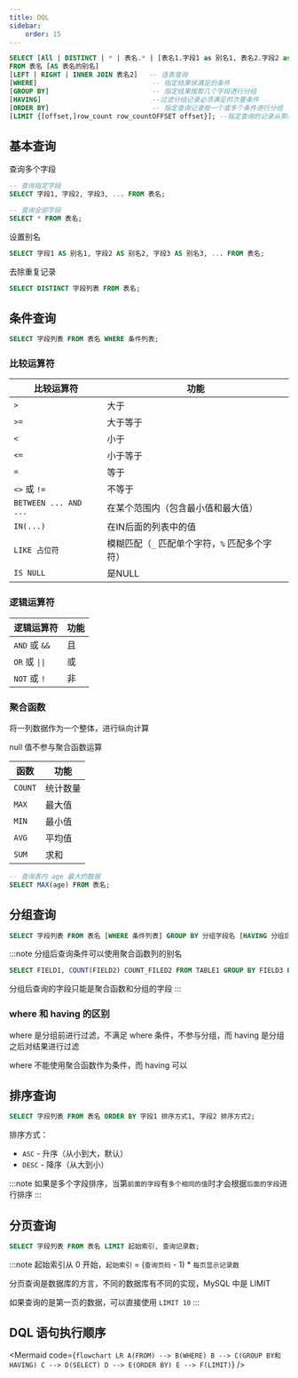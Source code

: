 ```yaml
---
title: DQL
sidebar:
    order: 15
---
```



```sql
SELECT [All | DISTINCT | * | 表名.* | [表名1.字段1 as 别名1, 表名2.字段2 as 别名2] -- 查询格式
FROM 表名 [AS 表名的别名]
[LEFT | RIGHT | INNER JOIN 表名2]   -- 连表查询
[WHERE]                             -- 指定结果徐满足的条件
[GROUP BY]                          -- 指定结果按那几个字段进行分组
[HAVING]                            --过滤分组记录必须满足的次要条件
[ORDER BY]                          -- 指定查询记录按一个或多个条件进行分组
[LIMIT {[offset,]row_count row_countOFFSET offset}]; --指定查询的记录从那条至哪条
```

## 基本查询

查询多个字段

```sql /字段[0-9]/ "..." "*"
-- 查询指定字段
SELECT 字段1, 字段2, 字段3, ... FROM 表名;

-- 查询全部字段
SELECT * FROM 表名;
```

设置别名

```sql /AS 别名[0-9]/
SELECT 字段1 AS 别名1, 字段2 AS 别名2, 字段3 AS 别名3, ... FROM 表名;
```

去除重复记录

```sql "DISTINCT"
SELECT DISTINCT 字段列表 FROM 表名;
```

## 条件查询

```sql "WHERE 条件列表"
SELECT 字段列表 FROM 表名 WHERE 条件列表;
```

### 比较运算符

| 比较运算符            | 功能                                           |
| --------------------- | ---------------------------------------------- |
| `>`                   | 大于                                           |
| `>=`                  | 大于等于                                       |
| `<`                   | 小于                                           |
| `<=`                  | 小于等于                                       |
| `=`                   | 等于                                           |
| `<>` 或 `!=`          | 不等于                                         |
| `BETWEEN ... AND ...` | 在某个范围内（包含最小值和最大值）             |
| `IN(...)`             | 在IN后面的列表中的值                           |
| `LIKE 占位符`         | 模糊匹配（`_` 匹配单个字符，`%` 匹配多个字符） |
| `IS NULL`             | 是NULL                                         |

### 逻辑运算符

| 逻辑运算符                        | 功能 |
| --------------------------------- | ---- |
| `AND` 或 `&&`                     | 且   |
| `OR` 或 <code>&#124;&#124;</code> | 或   |
| `NOT` 或 `!`                      | 非   |

### 聚合函数

将一列数据作为一个整体，进行纵向计算

null 值不参与聚合函数运算

| 函数    | 功能     |
| ------- | -------- |
| `COUNT` | 统计数量 |
| `MAX`   | 最大值   |
| `MIN`   | 最小值   |
| `AVG`   | 平均值   |
| `SUM`   | 求和     |

```sql "MAX(age)"
-- 查询表内 age 最大的数据
SELECT MAX(age) FROM 表名;
```

## 分组查询

```sql "GROUP BY" "HAVING"
SELECT 字段列表 FROM 表名 [WHERE 条件列表] GROUP BY 分组字段名 [HAVING 分组后过滤条件];
```

:::note
分组后查询条件可以使用聚合函数列的别名

```sql "HAVING COUNT_FILED2 > 3"
SELECT FIELD1, COUNT(FIELD2) COUNT_FILED2 FROM TABLE1 GROUP BY FIELD3 HAVING COUNT_FILED2 > 3;
```

分组后查询的字段只能是聚合函数和分组的字段
:::

### where 和 having 的区别

where 是分组前进行过滤，不满足 where 条件，不参与分组，而 having 是分组之后对结果进行过滤

where 不能使用聚合函数作为条件，而 having 可以

## 排序查询

```sql "ORDER BY"
SELECT 字段列表 FROM 表名 ORDER BY 字段1 排序方式1, 字段2 排序方式2;
```

排序方式：

- `ASC` - 升序（从小到大，默认）
- `DESC` - 降序（从大到小）

:::note
如果是多个字段排序，当第`前面的字段`有`多个相同的值`时才会根据`后面的字段`进行排序
:::

## 分页查询

```sql "LIMIT"
SELECT 字段列表 FROM 表名 LIMIT 起始索引, 查询记录数;
```

:::note
起始索引从 0 开始，`起始索引` = (`查询页码` - 1) \* `每页显示记录数`

分页查询是数据库的方言，不同的数据库有不同的实现，MySQL 中是 LIMIT

如果查询的是第一页的数据，可以直接使用 `LIMIT 10`
:::

## DQL 语句执行顺序

<Mermaid
    code={`
flowchart LR
A(FROM) --> B(WHERE)
B --> C(GROUP BY和HAVING)
C --> D(SELECT)
D --> E(ORDER BY)
E --> F(LIMIT)
`}
/>
